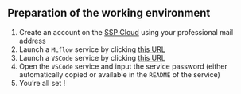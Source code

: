 :::{.callout-tip collapse="true" icon=false}
## Preparation of the working environment

:::{.incremental}
1. Create an account on the [SSP Cloud](https://datalab.sspcloud.fr/home) using your professional mail address
2. Launch a `MLflow` service by clicking [this URL](https://datalab.sspcloud.fr/launcher/automation/mlflow?autoLaunch=false)
3. Launch a `VSCode` service by clicking [this URL](https://datalab.sspcloud.fr/launcher/ide/vscode-python?autoLaunch=false&git.repository=«https%3A%2F%2Fgithub.com%2FInseeFrLab%2Fformation-mlops.git»&git.cache=«999999»&init.personalInit=«https%3A%2F%2Fraw.githubusercontent.com%2FInseeFrLab%2Fformation-mlops%2Fmain%2Fsetup.sh»)
4. Open the `VSCode` service and input the service password (either automatically copied or available in the `README` of the service)
5. You're all set !
:::

:::
